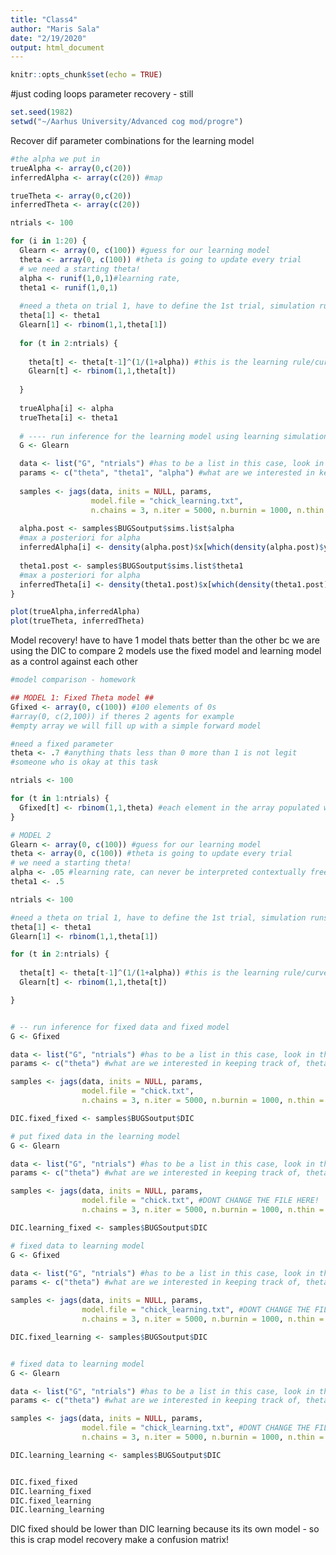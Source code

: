 ```yaml
---
title: "Class4"
author: "Maris Sala"
date: "2/19/2020"
output: html_document
---
```


```r
knitr::opts_chunk$set(echo = TRUE)
```

#just coding loops
parameter recovery - still
```r
set.seed(1982)
setwd("~/Aarhus University/Advanced cog mod/progre")
```


Recover dif parameter combinations for the learning model
```r
#the alpha we put in
trueAlpha <- array(0,c(20))
inferredAlpha <- array(c(20)) #map

trueTheta <- array(0,c(20))
inferredTheta <- array(c(20))

ntrials <- 100

for (i in 1:20) {
  Glearn <- array(0, c(100)) #guess for our learning model
  theta <- array(0, c(100)) #theta is going to update every trial
  # we need a starting theta!
  alpha <- runif(1,0,1)#learning rate, 
  theta1 <- runif(1,0,1)
  
  #need a theta on trial 1, have to define the 1st trial, simulation runs from trial 2
  theta[1] <- theta1
  Glearn[1] <- rbinom(1,1,theta[1])
  
  for (t in 2:ntrials) {
    
    theta[t] <- theta[t-1]^(1/(1+alpha)) #this is the learning rule/curve, focus on this next week
    Glearn[t] <- rbinom(1,1,theta[t])
  
  }
  
  trueAlpha[i] <- alpha
  trueTheta[i] <- theta1
  
  # ---- run inference for the learning model using learning simulations
  G <- Glearn

  data <- list("G", "ntrials") #has to be a list in this case, look in the workspace for G
  params <- c("theta", "theta1", "alpha") #what are we interested in keeping track of, theta as a distribution
  
  samples <- jags(data, inits = NULL, params,
                  model.file = "chick_learning.txt",
                  n.chains = 3, n.iter = 5000, n.burnin = 1000, n.thin = 1)
  
  alpha.post <- samples$BUGSoutput$sims.list$alpha
  #max a posteriori for alpha
  inferredAlpha[i] <- density(alpha.post)$x[which(density(alpha.post)$y==max(density(alpha.post)$y) )]
  
  theta1.post <- samples$BUGSoutput$sims.list$theta1
  #max a posteriori for alpha
  inferredTheta[i] <- density(theta1.post)$x[which(density(theta1.post)$y==max(density(theta1.post)$y) )]
}


```

```r
plot(trueAlpha,inferredAlpha)
plot(trueTheta, inferredTheta)
```

Model recovery!
have to have 1 model thats better than the other bc we are using the DIC to compare 2 models
use the fixed model and learning model as a control against each other

```r

#model comparison - homework

## MODEL 1: Fixed Theta model ##
Gfixed <- array(0, c(100)) #100 elements of 0s
#array(0, c(2,100)) if theres 2 agents for example
#empty array we will fill up with a simple forward model

#need a fixed parameter
theta <- .7 #anything thats less than 0 more than 1 is not legit
#someone who is okay at this task

ntrials <- 100

for (t in 1:ntrials) {
  Gfixed[t] <- rbinom(1,1,theta) #each element in the array populated with consequences of the model
}

# MODEL 2
Glearn <- array(0, c(100)) #guess for our learning model
theta <- array(0, c(100)) #theta is going to update every trial
# we need a starting theta!
alpha <- .05 #learning rate, can never be interpreted contextually free
theta1 <- .5

ntrials <- 100

#need a theta on trial 1, have to define the 1st trial, simulation runs from trial 2
theta[1] <- theta1
Glearn[1] <- rbinom(1,1,theta[1])

for (t in 2:ntrials) {
  
  theta[t] <- theta[t-1]^(1/(1+alpha)) #this is the learning rule/curve, focus on this next week
  Glearn[t] <- rbinom(1,1,theta[t])

}


# -- run inference for fixed data and fixed model
G <- Gfixed

data <- list("G", "ntrials") #has to be a list in this case, look in the workspace for G
params <- c("theta") #what are we interested in keeping track of, theta as a distribution

samples <- jags(data, inits = NULL, params,
                model.file = "chick.txt",
                n.chains = 3, n.iter = 5000, n.burnin = 1000, n.thin = 1) #inits could be important when there are convergence issues

DIC.fixed_fixed <- samples$BUGSoutput$DIC

# put fixed data in the learning model
G <- Glearn

data <- list("G", "ntrials") #has to be a list in this case, look in the workspace for G
params <- c("theta") #what are we interested in keeping track of, theta as a distribution

samples <- jags(data, inits = NULL, params,
                model.file = "chick.txt", #DONT CHANGE THE FILE HERE!
                n.chains = 3, n.iter = 5000, n.burnin = 1000, n.thin = 1) #inits could be important when there are convergence issues

DIC.learning_fixed <- samples$BUGSoutput$DIC

# fixed data to learning model
G <- Gfixed

data <- list("G", "ntrials") #has to be a list in this case, look in the workspace for G
params <- c("theta") #what are we interested in keeping track of, theta as a distribution

samples <- jags(data, inits = NULL, params,
                model.file = "chick_learning.txt", #DONT CHANGE THE FILE HERE!
                n.chains = 3, n.iter = 5000, n.burnin = 1000, n.thin = 1) #inits could be important when there are convergence issues

DIC.fixed_learning <- samples$BUGSoutput$DIC


# fixed data to learning model
G <- Glearn

data <- list("G", "ntrials") #has to be a list in this case, look in the workspace for G
params <- c("theta") #what are we interested in keeping track of, theta as a distribution

samples <- jags(data, inits = NULL, params,
                model.file = "chick_learning.txt", #DONT CHANGE THE FILE HERE!
                n.chains = 3, n.iter = 5000, n.burnin = 1000, n.thin = 1) #inits could be important when there are convergence issues

DIC.learning_learning <- samples$BUGSoutput$DIC


DIC.fixed_fixed
DIC.learning_fixed
DIC.fixed_learning
DIC.learning_learning

```
DIC fixed should be lower than DIC learning because its its own model - so this is crap model recovery
make a confusion matrix!
